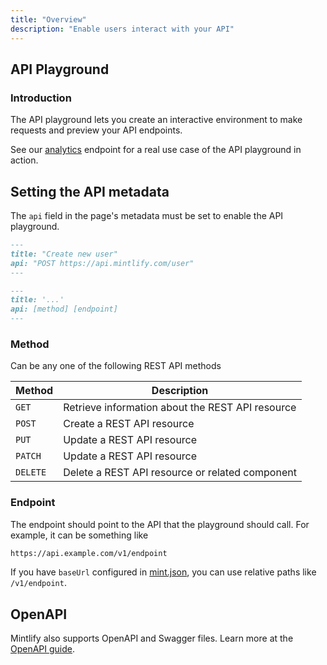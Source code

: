 ```yaml
---
title: "Overview"
description: "Enable users interact with your API"
---
```



<Api api="GET https://docs.mintlify.com/api/v1/demo">

<ParamField query="message" type="string" required>

</ParamField>

</Api>

## API Playground

### Introduction

The API playground lets you create an interactive environment to make requests and preview your API endpoints.

See our [analytics](/analytics/posthog) endpoint for a real use case of the API playground in action.

## Setting the API metadata

The `api` field in the page's metadata must be set to enable the API playground.

<CodeGroup>

```md Example
---
title: "Create new user"
api: "POST https://api.mintlify.com/user"
---
```

```md Format
---
title: '...'
api: [method] [endpoint]
---
```

</CodeGroup>

### Method

Can be any one of the following REST API methods

| Method   | Description                                      |
| -------- | ------------------------------------------------ |
| `GET`    | Retrieve information about the REST API resource |
| `POST`   | Create a REST API resource                       |
| `PUT`    | Update a REST API resource                       |
| `PATCH`  | Update a REST API resource                       |
| `DELETE` | Delete a REST API resource or related component  |

### Endpoint

The endpoint should point to the API that the playground should call. For example, it can be something like

```bash
https://api.example.com/v1/endpoint
```

<Note>

If you have `baseUrl` configured in [mint.json](/settings/customization), you can use relative paths like `/v1/endpoint`.

</Note>

## OpenAPI

Mintlify also supports OpenAPI and Swagger files. Learn more at the [OpenAPI guide](/api-components/openapi).
